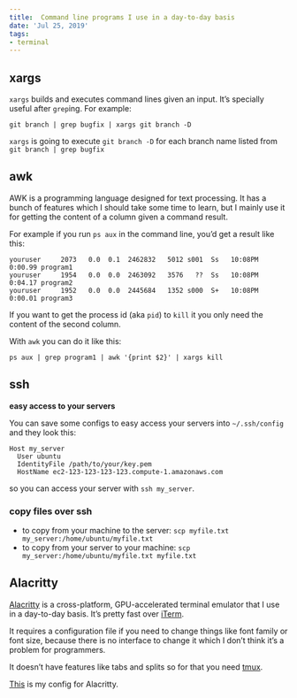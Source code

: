 ```yaml
---
title:  Command line programs I use in a day-to-day basis
date: 'Jul 25, 2019'
tags:
- terminal
---
```


## xargs

`xargs` builds and executes command lines given an input. It’s specially useful after `grep`ing. For example:

```text
git branch | grep bugfix | xargs git branch -D
```

`xargs` is going to execute `git branch -D` for each branch name listed from `git branch | grep bugfix`

## awk

AWK is a programming language designed for text processing. It has a bunch of features which I should take some time to learn, but I mainly use it for getting the content of a column given a command result.

For example if you run `ps aux` in the command line, you’d get a result like this:

```text
youruser     2073   0.0  0.1  2462832   5012 s001  Ss   10:08PM   0:00.99 program1
youruser     1954   0.0  0.0  2463092   3576   ??  Ss   10:08PM   0:04.17 program2
youruser     1952   0.0  0.0  2445684   1352 s000  S+   10:08PM   0:00.01 program3
```

If you want to get the process id \(aka `pid`\) to `kill` it you only need the content of the second column.

With `awk` you can do it like this:

```text
ps aux | grep program1 | awk '{print $2}' | xargs kill
```

## ssh

**easy access to your servers**

You can save some configs to easy access your servers into `~/.ssh/config` and they look this:

```text
Host my_server
  User ubuntu
  IdentityFile /path/to/your/key.pem
  HostName ec2-123-123-123-123.compute-1.amazonaws.com
```

so you can access your server with `ssh my_server`.


### **copy files over ssh**

* to copy from your machine to the server: `scp myfile.txt my_server:/home/ubuntu/myfile.txt`
* to copy from your server to your machine: `scp my_server:/home/ubuntu/myfile.txt myfile.txt`

## **Alacritty**

[Alacritty](https://github.com/jwilm/alacritty) is a cross-platform, GPU-accelerated terminal emulator that I use in a day-to-day basis. It’s pretty fast over [iTerm](https://www.iterm2.com/).

It requires a configuration file if you need to change things like font family or font size, because there is no interface to change it which I don’t think it’s a problem for programmers.

It doesn’t have features like tabs and splits so for that you need [tmux](https://www.hamvocke.com/blog/a-quick-and-easy-guide-to-tmux/).

[This](https://github.com/lucasprag/dotfiles/blob/master/alacritty.yml) is my config for Alacritty.
